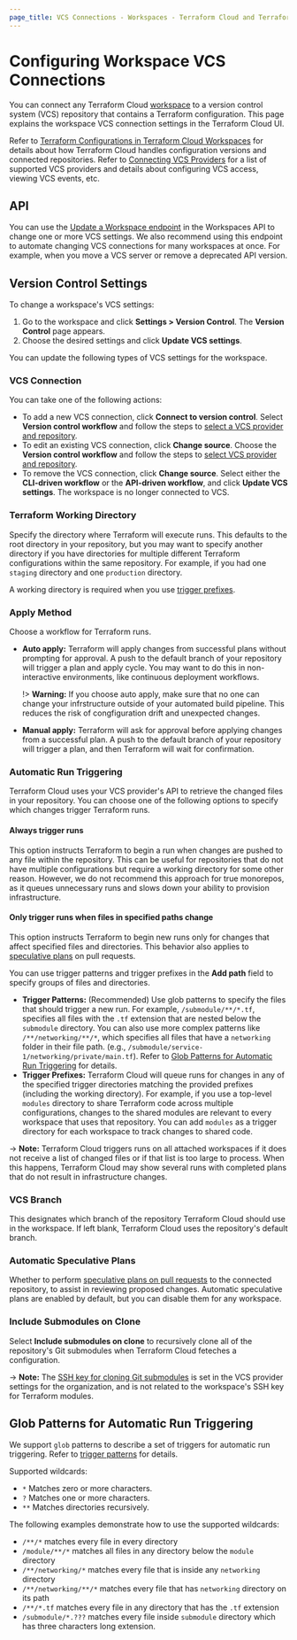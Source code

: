 ```yaml
---
page_title: VCS Connections - Workspaces - Terraform Cloud and Terraform Enterprise
---
```


# Configuring Workspace VCS Connections

You can connect any Terraform Cloud [workspace](/cloud-docs/workspaces) to a version control system (VCS) repository that contains a Terraform configuration. This page explains the workspace VCS connection settings in the Terraform Cloud UI.

Refer to [Terraform Configurations in Terraform Cloud Workspaces](/cloud-docs/workspaces/configurations) for details about how Terraform Cloud handles configuration versions and connected repositories. Refer to [Connecting VCS Providers](/cloud-docs/vcs) for a list of supported VCS providers and details about configuring VCS access, viewing VCS events, etc.

## API

You can use the [Update a Workspace endpoint](/cloud-docs/api-docs/workspaces#update-a-workspace) in the Workspaces API to change one or more VCS settings. We also recommend using this endpoint to automate changing VCS connections for many workspaces at once. For example, when you move a VCS server or remove a deprecated API version.

## Version Control Settings

To change a workspace's VCS settings:

1. Go to the workspace and click **Settings > Version Control**. The **Version Control** page appears.
1. Choose the desired settings and click **Update VCS settings**.

You can update the following types of VCS settings for the workspace.

### VCS Connection

You can take one of the following actions:

- To add a new VCS connection, click **Connect to version control**. Select **Version control workflow** and follow the steps to [select a VCS provider and repository](/cloud-docs/workspaces/creating#create-a-workspace).
- To edit an existing VCS connection, click **Change source**. Choose the **Version control workflow** and follow the steps to [select VCS provider and repository](/cloud-docs/workspaces/creating#create-a-workspace).
- To remove the VCS connection, click **Change source**. Select either the **CLI-driven workflow** or the **API-driven workflow**, and click **Update VCS settings**. The workspace is no longer connected to VCS.

[permissions-citation]: #intentionally-unused---keep-for-maintainers

### Terraform Working Directory

Specify the directory where Terraform will execute runs. This defaults to the root directory in your repository, but you may want to specify another directory if you have directories for multiple different Terraform configurations within the same repository. For example, if you had one `staging` directory and one `production` directory.

A working directory is required when you use [trigger prefixes](#automatic-run-triggering).

### Apply Method

Choose a workflow for Terraform runs.

- **Auto apply:** Terraform will apply changes from successful plans without prompting for approval. A push to the default branch of your repository will trigger a plan and apply cycle. You may want to do this in non-interactive environments, like continuous deployment workflows.

  !> **Warning:** If you choose auto apply, make sure that no one can change your infrstructure outside of your automated build pipeline. This reduces the risk of congfiguration drift and unexpected changes.

- **Manual apply:** Terraform will ask for approval before applying changes from a successful plan. A push to the default branch of your repository will trigger a plan, and then Terraform will wait for confirmation.

### Automatic Run Triggering

Terraform Cloud uses your VCS provider's API to retrieve the changed files in your repository. You can choose one of the following options to specify which changes trigger Terraform runs.

#### Always trigger runs

This option instructs Terraform to begin a run when changes are pushed to any file within the repository. This can be useful for repositories that do not have multiple configurations but require a working directory for some other reason. However, we do not recommend this approach for true monorepos, as it queues unnecessary runs and slows down your ability to provision infrastructure.

#### Only trigger runs when files in specified paths change

This option instructs Terraform to begin new runs only for changes that affect specified files and directories. This behavior also applies to [speculative plans](/cloud-docs/run/#speculative-plans) on pull requests.

You can use trigger patterns and trigger prefixes in the **Add path** field to specify groups of files and directories.
- **Trigger Patterns:** (Recommended) Use glob patterns to specify the files that should trigger a new run. For example, `/submodule/**/*.tf`, specifies all files with the `.tf` extension that are nested below the `submodule` directory. You can also use more complex patterns like `/**/networking/**/*`, which specifies all files that have a `networking` folder in their file path. (e.g., `/submodule/service-1/networking/private/main.tf`). Refer to [Glob Patterns for Automatic Run Triggering](#glob-patterns-for-automatic-run-triggering) for details.
- **Trigger Prefixes:** Terraform Cloud will queue runs for changes in any of the specified trigger directories matching the provided prefixes (including the working directory). For example, if you use a top-level `modules` directory to share Terraform code across multiple configurations, changes to the shared modules are relevant to every workspace that uses that repository. You can add `modules` as a trigger directory for each workspace to track changes to shared code.

-> **Note:** Terraform Cloud triggers runs on all attached workspaces if it does not receive a list of changed files or if that list is too large to process. When this happens, Terraform Cloud may show several runs with completed plans that do not result in infrastructure changes.

### VCS Branch

This designates which branch of the repository Terraform Cloud should use in the workspace. If left blank, Terraform Cloud uses the repository's default branch.

### Automatic Speculative Plans

Whether to perform [speculative plans on pull requests](/cloud-docs/run/ui#speculative-plans-on-pull-requests) to the connected repository, to assist in reviewing proposed changes. Automatic speculative plans are enabled by default, but you can disable them for any workspace.

### Include Submodules on Clone

Select **Include submodules on clone** to recursively clone all of the repository's Git submodules when Terraform Cloud feteches a configuration.

-> **Note:** The [SSH key for cloning Git submodules](/cloud-docs/vcs/#ssh-keys) is set in the VCS provider settings for the organization, and is not related to the workspace's SSH key for Terraform modules.

## Glob Patterns for Automatic Run Triggering

We support `glob` patterns to describe a set of triggers for automatic run triggering. Refer to [trigger patterns](#only-trigger-runs-when-files-in-specified-paths-change) for details.

Supported wildcards:
- `*`  Matches zero or more characters.
- `?`  Matches one or more characters.
- `**` Matches directories recursively.

The following examples demonstrate how to use the supported wildcards:
- `/**/*` matches every file in every directory
- `/module/**/*` matches all files in any directory below the `module` directory
- `/**/networking/*` matches every file that is inside any `networking` directory
- `/**/networking/**/*` matches every file that has `networking` directory on its path
- `/**/*.tf` matches every file in any directory that has the `.tf` extension
- `/submodule/*.???` matches every file inside `submodule` directory which has three characters long extension.
